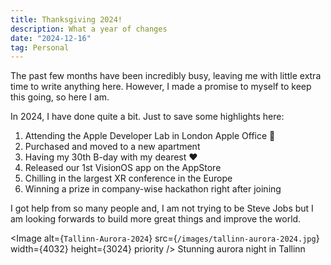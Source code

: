 ```yaml
---
title: Thanksgiving 2024!
description: What a year of changes
date: "2024-12-16"
tag: Personal
---
```


The past few months have been incredibly busy, leaving me with little extra time to write anything here. 
However, I made a promise to myself to keep this going, so here I am.

In 2024, I have done quite a bit. Just to save some highlights here:

1. Attending the Apple Developer Lab in London Apple Office 
2. Purchased and moved to a new apartment
3. Having my 30th B-day with my dearest ❤️
4. Released our 1st VisionOS app on the AppStore
5. Chilling in the largest XR conference in the Europe
6. Winning a prize in company-wise hackathon right after joining

I got help from so many people and,
I am not trying to be Steve Jobs but I am looking forwards to build more great things and improve the world.




<Image
  alt={`Tallinn-Aurora-2024`}
  src={`/images/tallinn-aurora-2024.jpg`}
  width={4032}
  height={3024}
  priority
/>
Stunning aurora night in Tallinn
